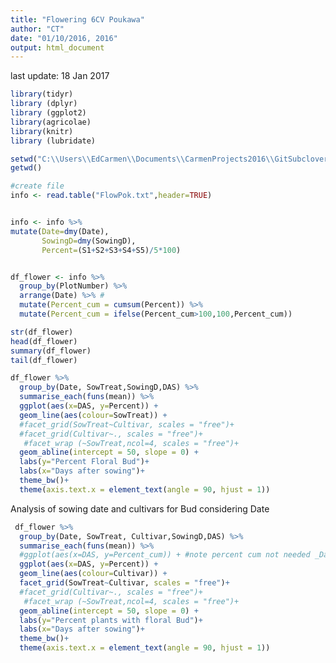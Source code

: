 ```yaml
---
title: "Flowering 6CV Poukawa"
author: "CT"
date: "01/10/2016, 2016"
output: html_document
---
```

last update: 18 Jan 2017

```r
library(tidyr)
library (dplyr)
library (ggplot2)
library(agricolae)
library(knitr)
library (lubridate)

```


```r
setwd("C:\\Users\\EdCarmen\\Documents\\CarmenProjects2016\\GitSubclover\\FlowPok")
getwd()

#create file
info <- read.table("FlowPok.txt",header=TRUE)


info <- info %>%
mutate(Date=dmy(Date),
       SowingD=dmy(SowingD), 
       Percent=(S1+S2+S3+S4+S5)/5*100)


df_flower <- info %>%
  group_by(PlotNumber) %>%
  arrange(Date) %>% #
  mutate(Percent_cum = cumsum(Percent)) %>%
  mutate(Percent_cum = ifelse(Percent_cum>100,100,Percent_cum))

str(df_flower)
head(df_flower)
summary(df_flower)
tail(df_flower)
```


```r

df_flower %>%
  group_by(Date, SowTreat,SowingD,DAS) %>%
  summarise_each(funs(mean)) %>%
  ggplot(aes(x=DAS, y=Percent)) + 
  geom_line(aes(colour=SowTreat)) +
  #facet_grid(SowTreat~Cultivar, scales = "free")+
  #facet_grid(Cultivar~., scales = "free")+
   #facet_wrap (~SowTreat,ncol=4, scales = "free")+
  geom_abline(intercept = 50, slope = 0) +
  labs(y="Percent Floral Bud")+
  labs(x="Days after sowing")+
  theme_bw()+
  theme(axis.text.x = element_text(angle = 90, hjust = 1))

```




Analysis of sowing date and cultivars for Bud considering Date 

```r

 df_flower %>%
  group_by(Date, SowTreat, Cultivar,SowingD,DAS) %>%
  summarise_each(funs(mean)) %>%
  #ggplot(aes(x=DAS, y=Percent_cum)) + #note percent cum not needed _Data already formated in excel (S4 onward)
  ggplot(aes(x=DAS, y=Percent)) +
  geom_line(aes(colour=Cultivar)) +
  facet_grid(SowTreat~Cultivar, scales = "free")+
  #facet_grid(Cultivar~., scales = "free")+
   #facet_wrap (~SowTreat,ncol=4, scales = "free")+
  geom_abline(intercept = 50, slope = 0) +
  labs(y="Percent plants with floral Bud")+
  labs(x="Days after sowing")+
  theme_bw()+
  theme(axis.text.x = element_text(angle = 90, hjust = 1))
 

```
